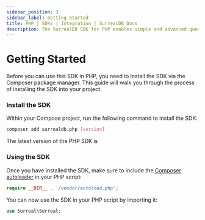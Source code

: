 ```yaml
---
sidebar_position: 3
sidebar_label: Getting Started
title: PHP | SDKs | Integration | SurrealDB Docs
description: The SurrealDB SDK for PHP enables simple and advanced querying of a remote database.
---
```



# Getting Started

Before you can use this SDK in PHP, you need to install the SDK via the Composer package manager.
This guide will walk you through the process of installing the SDK into your project.

### Install the SDK

Within your Compose project, run the following command to install the SDK:

```bash
composer add surrealdb.php [version]
```

<span>The latest version of the PHP SDK is <Version /></span>

### Using the SDK

Once you have installed the SDK, make sure to include the [Composer autoloader](https://getcomposer.org/doc/01-basic-usage.md#autoloading) in your PHP script:

```php
require __DIR__ . '/vendor/autoload.php';
```

You can now use the SDK in your PHP script by importing it:

```php
use Surreal\Surreal;
```